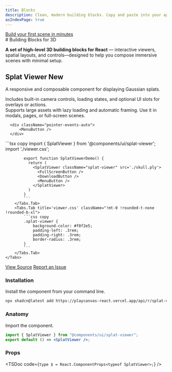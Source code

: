 ```yaml
---
title: Blocks
description: Clean, modern building blocks. Copy and paste into your apps. Works with all React frameworks. Open Source. Free forever.
asIndexPage: true
---
```


<a className="flex items-center mb-8 mt-4 -ml-2 flex-row gap-2 bg-zinc-800 rounded-full p-2 px-4 max-w-fit" href="/docs/guide/getting-started">
  <Box size={14} className="text-zinc-300" />
  <div className="text-xs font-medium text-zinc-300">Build your first scene in minutes</div>
  <ArrowRight size={14} className="text-zinc-300" />
</a>
#  Building Blocks for 3D

**A set of high-level 3D building blocks for React** — interactive viewers, spatial layouts, and controls—designed to help you compose immersive scenes with minimal setup.

## Splat Viewer <Badge variant="secondary" className="-mt-2">New</Badge>

A responsive and composable component for displaying Gaussian splats.

Includes built-in camera controls, loading states, and optional UI slots for overlays or actions.  
Supports large assets with lazy loading and automatic framing. Use it in modals, pages, or full-screen scenes.  

<div className="outline p-28 mt-12 mb-0 rounded-t-lg bg-linear-to-br from-violet-600 to-purple-600 relative">
  <OpenInV0Button url="https://6rpjo46zo7.ufs.sh/f/dTTBXSHFOX4z7irrg5DfZElT6yeQYKvdjgi5IsoB0cmu9OtF" className="absolute top-4 right-4" />
  <SplatViewer src='./skull.compressed.ply' type='animation' className="bg-purple-200 rounded-lg shadow-xl cursor-grab active:cursor-grabbing" >
      <div className="flex gap-2 pointer-events-auto flex-grow">
          <FullScreenButton />
          <DownloadButton />
          <Timeline />
      </div>

      <div className="pointer-events-auto">
          <MenuButton />
      </div>
  </SplatViewer>
</div>
<div className="border rounded-b-lg demo overflow-hidden">
    <Tabs items={['index.tsx', 'viewer.css']} className="!mt-0" tabClassName="!mt-2">
        <Tabs.Tab title='index.tsx' className="!mt-0 !rounded-t-none !rounded-b-xl">
            ```tsx copy
            import { SplatViewer } from '@components/ui/splat-viewer';
            import './viewer.css';

            export function SplatViewerDemo() {
              return (
                <SplatViewer className="splat-viewer" src='./skull.ply'>
                  <FullScreenButton />
                  <DownloadButton />
                  <MenuButton />
                </SplatViewer>
              )
            }
            ```
        </Tabs.Tab>
        <Tabs.Tab title='viewer.css' className="!mt-0 !rounded-t-none !rounded-b-xl">
            ```css copy
            .splat-viewer {
                background-color: #f0f2e5;
                padding-left: .3rem;
                padding-right: .3rem;
                border-radius: .3rem;
            }
            ```
        </Tabs.Tab>
    </Tabs>
</div>

[View Source](https://github.com/playcanvas/react-playcanvas/blob/main/packages/docs/content/blocks.mdx)
[Report an Issue](https://github.com/playcanvas/react-playcanvas/issues)

### Installation

Install the component from your command line.

```bash copy
npx shadcn@latest add https://playcanvas-react.vercel.app/api/r/splat-viewer
```

### Anatomy

Import the component.

```jsx
import { SplatViewer } from "@components/ui/splat-viewer";
export default () => <SplatViewer />;

```

### Props

<TSDoc
  code={`
    type $ = React.ComponentProps<typeof SplatViewer>;
  `}
/>


